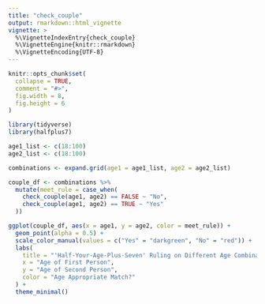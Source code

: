 ```yaml
---
title: "check_couple"
output: rmarkdown::html_vignette
vignette: >
  %\VignetteIndexEntry{check_couple}
  %\VignetteEngine{knitr::rmarkdown}
  %\VignetteEncoding{UTF-8}
---
```


```r
knitr::opts_chunk$set(
  collapse = TRUE,
  comment = "#>",
  fig.width = 8,
  fig.height = 6
)
```

```r
library(tidyverse)
library(halfplus7)
```

```r
age1_list <- c(18:100)
age2_list <- c(18:100)

combinations <- expand.grid(age1 = age1_list, age2 = age2_list)

couple_df <- combinations %>%
  mutate(meet_rule = case_when(
    check_couple(age1, age2) == FALSE ~ "No",
    check_couple(age1, age2) == TRUE ~ "Yes"
  ))

ggplot(couple_df, aes(x = age1, y = age2, color = meet_rule)) +
  geom_point(alpha = 0.5) +
  scale_color_manual(values = c("Yes" = "darkgreen", "No" = "red")) +
  labs(
    title = "'Half-Your-Age-Plus-Seven' Ruling on Different Age Combinations",
    x = "Age of First Person",
    y = "Age of Second Person",
    color = "Age Appropriate Match?"
  ) +
  theme_minimal()
```


